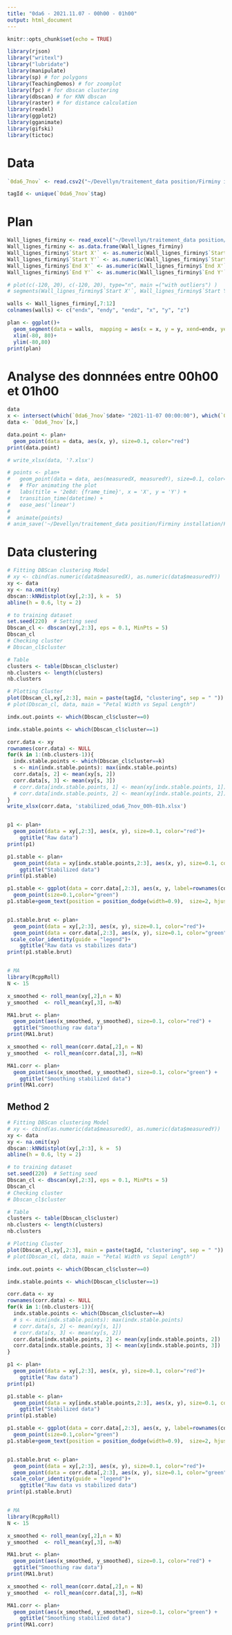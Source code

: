 ```yaml
---
title: "0da6 - 2021.11.07 - 00h00 - 01h00"
output: html_document
---
```


```r
knitr::opts_chunk$set(echo = TRUE)
```

```r
library(rjson)
library("writexl")
library("lubridate")
library(manipulate)
library(sp) # for polygons
library(TeachingDemos) # for zoomplot
library(fpc) # for dbscan clustering
library(dbscan) # for KNN dbscan
library(raster) # for distance calculation
library(readxl)
library(ggplot2)
library(gganimate)
library(gifski)
library(tictoc)
```

# Data 
```r
`0da6_7nov` <- read.csv2("~/Devellyn/traitement_data position/Firminy installation/Firminy installation/data/0da6_7nov.csv")

tagId <- unique(`0da6_7nov`$tag)
```


# Plan

```r
Wall_lignes_firminy <- read_excel("~/Devellyn/traitement_data position/Firminy installation/Walls_ligne3_Origine(-15,-30).xlsx")
Wall_lignes_firminy <- as.data.frame(Wall_lignes_firminy)
Wall_lignes_firminy$`Start X'` <- as.numeric(Wall_lignes_firminy$`Start X'`)/100
Wall_lignes_firminy$`Start Y'` <- as.numeric(Wall_lignes_firminy$`Start Y'`)/100
Wall_lignes_firminy$`End X'` <- as.numeric(Wall_lignes_firminy$`End X'`)/100
Wall_lignes_firminy$`End Y'` <- as.numeric(Wall_lignes_firminy$`End Y'`)/100

# plot(c(-120, 20), c(-120, 20), type="n", main =("with outliers") )
# segments(Wall_lignes_firminy$`Start X'`, Wall_lignes_firminy$`Start Y'`, Wall_lignes_firminy$`End X'`, Wall_lignes_firminy$`End Y'`)

walls <- Wall_lignes_firminy[,7:12]
colnames(walls) <- c("endx", "endy", "endz", "x", "y", "z")

plan <- ggplot()+ 
  geom_segment(data = walls,  mapping = aes(x = x, y = y, xend=endx, yend=endy))+
  xlim(-80, 80)+
  ylim(-80,80)
print(plan)
```

# Analyse des donnnées entre 00h00 et 01h00

```r
data
x <- intersect(which(`0da6_7nov`$date> "2021-11-07 00:00:00"), which(`0da6_7nov`$date< "2021-11-07 01:00:00"))
data <- `0da6_7nov`[x,]

data.point <- plan+
  geom_point(data = data, aes(x, y), size=0.1, color="red")
print(data.point)

# write_xlsx(data, '?.xlsx')

# points <- plan+
#   geom_point(data = data, aes(measuredX, measuredY), size=0.1, color="red")+
#   # fFor animating the plot
#   labs(title = '2e8d: {frame_time}', x = 'X', y = 'Y') +
#   transition_time(datetime) +
#   ease_aes('linear')
# 
#  animate(points)
# anim_save('~/Devellyn/traitement_data position/Firminy installation/Firminy installation/data/2e8d-15non21.gif')


```

# Data clustering 

```r
# Fitting DBScan clustering Model 
# xy <- cbind(as.numeric(data$measuredX), as.numeric(data$measuredY))
xy <- data
xy <- na.omit(xy)
dbscan::kNNdistplot(xy[,2:3], k =  5)
abline(h = 0.6, lty = 2)

# to training dataset
set.seed(220)  # Setting seed
Dbscan_cl <- dbscan(xy[,2:3], eps = 0.1, MinPts = 5)
Dbscan_cl
# Checking cluster
# Dbscan_cl$cluster

# Table
clusters <- table(Dbscan_cl$cluster)
nb.clusters <- length(clusters)
nb.clusters

# Plotting Cluster
plot(Dbscan_cl,xy[,2:3], main = paste(tagId, "clustering", sep = " "))
# plot(Dbscan_cl, data, main = "Petal Width vs Sepal Length")

indx.out.points <- which(Dbscan_cl$cluster==0)

indx.stable.points <- which(Dbscan_cl$cluster==1)

corr.data <- xy
rownames(corr.data) <- NULL
for(k in 1:(nb.clusters-1)){
  indx.stable.points <- which(Dbscan_cl$cluster==k)
  s <- min(indx.stable.points): max(indx.stable.points)
  corr.data[s, 2] <- mean(xy[s, 2])
  corr.data[s, 3] <- mean(xy[s, 3])
  # corr.data[indx.stable.points, 1] <- mean(xy[indx.stable.points, 1])
  # corr.data[indx.stable.points, 2] <- mean(xy[indx.stable.points, 2])
}
write_xlsx(corr.data, 'stabilized_oda6_7nov_00h-01h.xlsx')


p1 <- plan+ 
  geom_point(data = xy[,2:3], aes(x, y), size=0.1, color="red")+
    ggtitle("Raw data")
print(p1)

p1.stable <- plan+ 
  geom_point(data = xy[indx.stable.points,2:3], aes(x, y), size=0.1, color="green")+
    ggtitle("Stabilized data")
print(p1.stable)

p1.stable <- ggplot(data = corr.data[,2:3], aes(x, y, label=rownames(corr.data)))+
  geom_point(size=0.1,color="green")
p1.stable+geom_text(position = position_dodge(width=0.9),  size=2, hjust=1.5)


p1.stable.brut <- plan+ 
  geom_point(data = xy[,2:3], aes(x, y), size=0.1, color="red")+
  geom_point(data = corr.data[,2:3], aes(x, y), size=0.1, color="green")+
 scale_color_identity(guide = "legend")+
    ggtitle("Raw data vs stabilizes data")
print(p1.stable.brut)


# MA
library(RcppRoll)
N <- 15

x_smoothed <- roll_mean(xy[,2],n = N)
y_smoothed  <- roll_mean(xy[,3], n=N)

MA1.brut <- plan+ 
  geom_point(aes(x_smoothed, y_smoothed), size=0.1, color="red") +
  ggtitle("Smoothing raw data")
print(MA1.brut)

x_smoothed <- roll_mean(corr.data[,2],n = N)
y_smoothed  <- roll_mean(corr.data[,3], n=N)

MA1.corr <- plan+ 
  geom_point(aes(x_smoothed, y_smoothed), size=0.1, color="green") +
    ggtitle("Smoothing stabilized data")
print(MA1.corr)

```


## Method 2

```r
# Fitting DBScan clustering Model 
# xy <- cbind(as.numeric(data$measuredX), as.numeric(data$measuredY))
xy <- data
xy <- na.omit(xy)
dbscan::kNNdistplot(xy[,2:3], k =  5)
abline(h = 0.6, lty = 2)

# to training dataset
set.seed(220)  # Setting seed
Dbscan_cl <- dbscan(xy[,2:3], eps = 0.1, MinPts = 5)
Dbscan_cl
# Checking cluster
# Dbscan_cl$cluster

# Table
clusters <- table(Dbscan_cl$cluster)
nb.clusters <- length(clusters)
nb.clusters

# Plotting Cluster
plot(Dbscan_cl,xy[,2:3], main = paste(tagId, "clustering", sep = " "))
# plot(Dbscan_cl, data, main = "Petal Width vs Sepal Length")

indx.out.points <- which(Dbscan_cl$cluster==0)

indx.stable.points <- which(Dbscan_cl$cluster==1)

corr.data <- xy
rownames(corr.data) <- NULL
for(k in 1:(nb.clusters-1)){
  indx.stable.points <- which(Dbscan_cl$cluster==k)
  # s <- min(indx.stable.points): max(indx.stable.points)
  # corr.data[s, 2] <- mean(xy[s, 1])
  # corr.data[s, 3] <- mean(xy[s, 2])
  corr.data[indx.stable.points, 2] <- mean(xy[indx.stable.points, 2])
  corr.data[indx.stable.points, 3] <- mean(xy[indx.stable.points, 3])
}

p1 <- plan+ 
  geom_point(data = xy[,2:3], aes(x, y), size=0.1, color="red")+
    ggtitle("Raw data")
print(p1)

p1.stable <- plan+ 
  geom_point(data = xy[indx.stable.points,2:3], aes(x, y), size=0.1, color="green")+
    ggtitle("Stabilized data")
print(p1.stable)

p1.stable <- ggplot(data = corr.data[,2:3], aes(x, y, label=rownames(corr.data)))+
  geom_point(size=0.1,color="green")
p1.stable+geom_text(position = position_dodge(width=0.9),  size=2, hjust=1.5)


p1.stable.brut <- plan+ 
  geom_point(data = xy[,2:3], aes(x, y), size=0.1, color="red")+
  geom_point(data = corr.data[,2:3], aes(x, y), size=0.1, color="green")+
 scale_color_identity(guide = "legend")+
    ggtitle("Raw data vs stabilized data")
print(p1.stable.brut)


# MA
library(RcppRoll)
N <- 15

x_smoothed <- roll_mean(xy[,2],n = N)
y_smoothed  <- roll_mean(xy[,3], n=N)

MA1.brut <- plan+ 
  geom_point(aes(x_smoothed, y_smoothed), size=0.1, color="red") +
  ggtitle("Smoothing raw data")
print(MA1.brut)

x_smoothed <- roll_mean(corr.data[,2],n = N)
y_smoothed  <- roll_mean(corr.data[,3], n=N)

MA1.corr <- plan+ 
  geom_point(aes(x_smoothed, y_smoothed), size=0.1, color="green") +
    ggtitle("Smoothing stabilized data")
print(MA1.corr)
```


